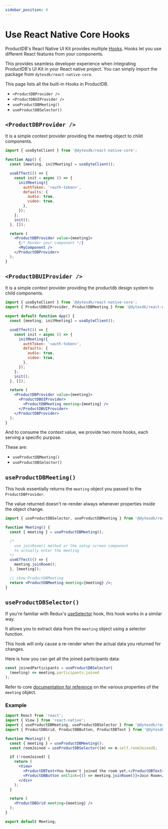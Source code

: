 ```yaml
---
sidebar_position: 4
---
```


# Use React Native Core Hooks

ProductDB's React Native UI Kit provides multiple
[Hooks](https://beta.reactjs.org/reference/react). Hooks let you use different
React features from your components.

This provides seamless developer experience when integrating ProductDB's UI Kit in
your React native project. You can simply import the package from `dytesdk/react-native-core`.

This page lists all the built-in Hooks in ProductDB.

- `<ProductDBProvider />`
- `<ProductDBUIProvider />`
- `useProductDBMeeting()`
- `useProductDBSelector()`

## `<ProductDBProvider />`

It is a simple context provider providing the meeting object to child
components.

```jsx
import { useDyteClient } from '@dytesdk/react-native-core';

function App() {
  const [meeting, initMeeting] = useDyteClient();

  useEffect(() => {
    const init = async () => {
      initMeeting({
        authToken: '<auth-token>',
        defaults: {
          audio: true,
          video: true,
        },
      });
    };
    init();
  }, []);

  return (
    <ProductDBProvider value={meeting}>
      {/* Render your component */}
      <MyComponent />
    </ProductDBProvider>
  );
}
```

## `<ProductDBUIProvider />`

It is a simple context provider providing the productdb design system to child
components.

```jsx
import { useDyteClient } from '@dytesdk/react-native-core';
import { ProductDBUIProvider, ProductDBMeeting } from '@dytesdk/react-native-ui-kit';

export default function App() {
  const [meeting, initMeeting] = useDyteClient();

  useEffect(() => {
    const init = async () => {
      initMeeting({
        authToken: '<auth-token>',
        defaults: {
          audio: true,
          video: true,
        },
      });
    };
    init();
  }, []);

  return (
    <ProductDBProvider value={meeting}>
      <ProductDBUIProvider>
        <ProductDBMeeting meeting={meeting} />
      </ProductDBUIProvider>
    </ProductDBProvider>
  );
}
```

And to consume the context value, we provide two more hooks, each serving a
specific purpose.

These are:

- `useProductDBMeeting()`
- `useProductDBSelector()`

## `useProductDBMeeting()`

This hook essentially returns the `meeting` object you passed to the
`ProductDBProvider`.

The value returned doesn't re-render always whenever properties inside the
object change.

```jsx
import { useProductDBSelector, useProductDBMeeting } from '@dytesdk/react-native-core';

function Meeting() {
  const { meeting } = useProductDBMeeting();

  /*
    use joinRoom() method or the setup screen component
    to actually enter the meeting
  */
  useEffect(() => {
    meeting.joinRoom();
  }, [meeting]);

  // show ProductDBMeeting
  return <ProductDBMeeting meeting={meeting} />;
}
```

## `useProductDBSelector()`

If you're familiar with Redux's
[useSelector](https://react-redux.js.org/api/hooks#useselector) hook, this hook
works in a similar way.

It allows you to extract data from the `meeting` object using a selector
function.

This hook will only cause a re-render when the actual data you returned for
changes.

Here is how you can get all the joined participants data:

```jsx
const joinedParticipants = useProductDBSelector(
  (meeting) => meeting.participants.joined
);
```

Refer to core [documentation for reference](/rn-core/reference/ProductDBClient) on
the various properties of the `meeting` object.

### Example

```jsx
import React from 'react';
import { View } from 'react-native';
import { useProductDBMeeting, useProductDBSelector } from '@dytesdk/react-native-core';
import { ProductDBGrid, ProductDBButton, ProductDBText } from '@dytesdk/react-ui-kit';

function Meeting() {
  const { meeting } = useProductDBMeeting();
  const roomJoined = useProductDBSelector((m) => m.self.roomJoined);

  if (!roomJoined) {
    return (
      <View>
        <ProductDBText>You haven't joined the room yet.</ProductDBText>
        <ProductDBButton onClick={() => meeting.joinRoom()}>Join Room</ProductDBButton>
      </div>
    );
  }

  return (
    <ProductDBGrid meeting={meeting} />
  );
}

export default Meeting;
```

<head>
  <title>React Native UI Kit Use React Native Core Hooks</title>
</head>
